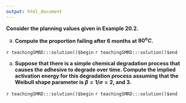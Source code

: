 ```yaml
---
output: html_document
---
```


__Consider the planning values given in Example 20.2.__ 

a. __Compute the proportion failing after 6 months at $80^{o}C$.__

`r teachingSMRD:::solution()$begin`
`r teachingSMRD:::solution()$end`

a. __Suppose that there is a simple chemical degradation process that causes the adhesive to degrade over time. Compute the implied activation energy for this degradation process assuming that the Weibull shape parameter is $\beta=1/\sigma=2$, and $3$.__

`r teachingSMRD:::solution()$begin`
`r teachingSMRD:::solution()$end`
